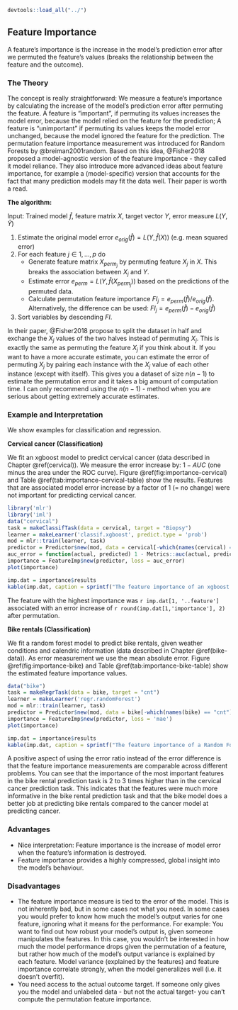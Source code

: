 ```r
devtools::load_all("../")
```


## Feature Importance {#feature-importance}
A feature's importance is the increase in the model's prediction error after we permuted the feature's values (breaks the relationship between the feature and the outcome). 

### The Theory
The concept is really straightforward: 
We measure a feature's importance by calculating the increase of the model's prediction error after permuting the feature.
A feature is "important", if permuting its values increases the model error, because the model relied on the feature for the prediction;
A feature is "unimportant" if permuting its values keeps the model error unchanged, because the model ignored the feature for the prediction.
The permutation feature importance measurement was introduced for Random Forests by @breiman2001random.
Based on this idea, @Fisher2018 proposed a model-agnostic version of the feature importance - they called it model reliance. 
They also introduce more advanced ideas about feature importance, for example a (model-specific) version that accounts for the fact that many prediction models may fit the data well. 
Their paper is worth a read. 

**The algorithm: **

Input: Trained model $\hat{f}$, feature matrix $X$, target vector $Y$, error measure $L(Y,\hat{Y})$

1. Estimate the original model error $e_{orig}(\hat{f}) = L(Y, \hat{f}(X))$  (e.g. mean squared error)
2. For each feature $j \in 1, \ldots, p$ do
    - Generate feature matrix $X_{perm_{j}}$ by permuting feature $X_j$ in $X$. This breaks the association between $X_j$ and $Y$.
    - Estimate error $e_{perm} = L(Y, \hat{f}(X_{perm_j}))$ based on the predictions of the permuted data.
    - Calculate permutation feature importance $FI_j = e_{perm}(\hat{f}) / e_{orig}(\hat{f})$. Alternatively, the difference can be used: $FI_j = e_{perm}(\hat{f}) - e_{orig}(\hat{f})$
3. Sort variables by descending $FI$.

In their paper, @Fisher2018 propose to split the dataset in half and exchange the $X_j$ values of the two halves instead of permuting $X_j$. 
This is exactly the same as permuting the feature $X_j$ if you think about it. 
If you want to have a more accurate estimate, you can estimate the error of permuting $X_j$ by pairing each instance with the $X_j$ value of each other instance (except with itself). 
This gives you a dataset of size $n(n-1)$ to estimate the permutation error and it takes a big amount of computation time. 
I can only recommend using the $n(n-1)$ - method when you are serious about getting extremely accurate estimates.

### Example and Interpretation

We show examples for classification and regression. 

**Cervical cancer (Classification)**

We fit an xgboost model to predict cervical cancer (data described in Chapter \@ref(cervical)).
We measure the error increase by: $1 - AUC$ (one minus the area under the ROC curve).
Figure \@ref(fig:importance-cervical) and Table \@ref(tab:importance-cervical-table) show the results. 
Features that are associated model error increase by a factor of 1 (= no change) were not important for predicting cervical cancer.

```r
library('mlr')
library('iml')
data("cervical")
task = makeClassifTask(data = cervical, target = "Biopsy")
learner = makeLearner('classif.xgboost', predict.type = 'prob')
mod = mlr::train(learner, task)
predictor = Predictor$new(mod, data = cervical[-which(names(cervical) == "Biopsy")], y = (cervical$Biopsy == "Cancer"), class = 1)
auc_error = function(actual, predicted) 1 - Metrics::auc(actual, predicted )
importance = FeatureImp$new(predictor, loss = auc_error)
plot(importance)
```

```r
imp.dat = importance$results
kable(imp.dat, caption = sprintf("The feature importance of an xgboost model predicting cervical cancer. The original model error is %.3f (1 - AUC). The 'error'-column shows the error after feature permutation. The 'importance'-column shows the factor by which the error is increased compared to the original model error.", importance$original.error), digits = 2)
```

The feature with the highest importance was `r imp.dat[1, '..feature']` associated with an error increase of `r round(imp.dat[1,'importance'], 2)` after permutation.

**Bike rentals (Classification)**

We fit a random forest model to predict bike rentals, given weather conditions and calendric information (data described in Chapter \@ref(bike-data)).
As error measurement we use the mean absolute error.
Figure \@ref(fig:importance-bike) and Table \@ref(tab:importance-bike-table) show the estimated feature importance values.

```r
data("bike")
task = makeRegrTask(data = bike, target = "cnt")
learner = makeLearner('regr.randomForest')
mod = mlr::train(learner, task)
predictor = Predictor$new(mod, data = bike[-which(names(bike) == "cnt")], y = bike$cnt)
importance = FeatureImp$new(predictor, loss = 'mae')
plot(importance) 
```


```r
imp.dat = importance$results
kable(imp.dat, caption = sprintf("The feature importance of a Random Forest predicting bike rentals. It's measured as relative increase in mean absolute error (mae) after feature permutation. The mean absolute error of the model is %.3f. The  'error'-column shows the absolute error after feature permutation. The 'importance'-column shows the factor by which the error is increased compared to the original model error.", importance$original.error), digits = 2)

```

A positive aspect of using the error ratio instead of the error difference is that the feature importance measurements are comparable across different problems. 
You can see that the importance of the most important features in the bike rental prediction task is 2 to 3 times higher than in the cervical cancer prediction task. 
This indicates that the features were much more informative in the bike rental prediction task and that the bike model does a better job at predicting bike rentals compared to the cancer model at predicting cancer.


### Advantages
- Nice interpretation: Feature importance is the increase of model error when the feature's information is destroyed.
- Feature importance provides a highly compressed, global insight into the model's behaviour. 


### Disadvantages
- The feature importance measure is tied to the error of the model.
This is not inherently bad, but in some cases not what you need.
In some cases you would prefer to know how much the model's output varies for one feature, ignoring what it means for the performance.
For example: You want to find out how robust your model's output is, given someone manipulates the features. 
In this case, you wouldn't be interested in how much the model performance drops given the permutation of a feature, but rather how much of the model's output variance is explained by each feature. 
Model variance (explained by the features) and feature importance correlate strongly, when the model generalizes well (i.e. it doesn't overfit).
- You need access to the actual outcome target. 
If someone only gives you the model and unlabeled data - but not the actual target-  you can't compute the permutation feature importance. 
